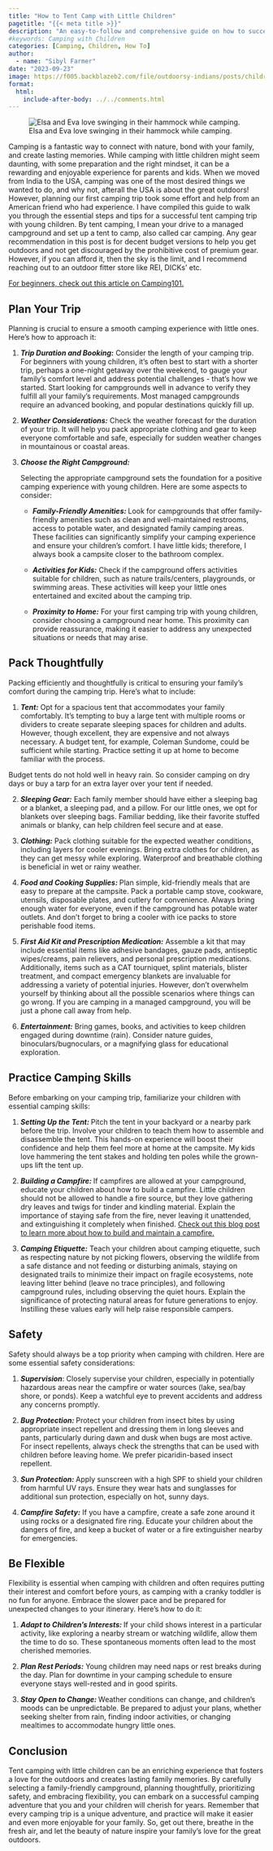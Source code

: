 ```yaml
---
title: "How to Tent Camp with Little Children"
pagetitle: "{{< meta title >}}"
description: "An easy-to-follow and comprehensive guide on how to successfully tent camp with little children on a managed campground."
#keywords: Camping with Children
categories: [Camping, Children, How To]
author: 
  - name: "Sibyl Farmer"
date: "2023-09-23"
image: https://f005.backblazeb2.com/file/outdoorsy-indians/posts/children-hammock.jpg
format:
  html:
    include-after-body: ../../comments.html
---
```


![Elsa and Eva love swinging in their hammock while camping.](https://f005.backblazeb2.com/file/outdoorsy-indians/posts/children-hammock.jpg){fig-alt="Two Indian kids swinging in a blue hammock while camping." .preview-image}


Camping is a fantastic way to connect with nature, bond with your family, and create lasting memories. While camping with little children might seem daunting, with some preparation and the right mindset, it can be a rewarding and enjoyable experience for parents and kids. When we moved from India to the USA, camping was one of the most desired things we wanted to do, and why not, afterall the USA is about the great outdoors! However, planning our first camping trip took some effort and help from an American friend who had experience. I have compiled this guide to walk you through the essential steps and tips for a successful tent camping trip with young children. By tent camping, I mean your drive to a managed campground and set up a tent to camp, also called car camping. Any gear recommendation in this post is for decent budget versions to help you get outdoors and not get discouraged by the prohibitive cost of premium gear. However, if you can afford it, then the sky is the limit, and I recommend reaching out to an outdoor fitter store like REI, DICKs’ etc. 

[For beginners, check out this article on Camping101.](https://outdoorsyindians.com/posts/004-00-a-beginners-guide-to-camping/){target="_blank"}

## Plan Your Trip

Planning is crucial to ensure a smooth camping experience with little ones. Here's how to approach it:

1. **_Trip Duration and Booking:_** Consider the length of your camping trip. For beginners with young children, it's often best to start with a shorter trip, perhaps a one-night getaway over the weekend, to gauge your family's comfort level and address potential challenges - that’s how we started. Start looking for campgrounds well in advance to verify they fulfill all your family’s requirements. Most managed campgrounds require an advanced booking, and popular destinations quickly fill up. 

2. **_Weather Considerations:_** Check the weather forecast for the duration of your trip. It will help you pack appropriate clothing and gear to keep everyone comfortable and safe, especially for sudden weather changes in mountainous or coastal areas.

3. **_Choose the Right Campground:_**

    Selecting the appropriate campground sets the foundation for a positive camping experience with young children. Here are some aspects to consider:

   * **_Family-Friendly Amenities: _**Look for campgrounds that offer family-friendly amenities such as clean and well-maintained restrooms, access to potable water, and designated family camping areas. These facilities can significantly simplify your camping experience and ensure your children's comfort. I have little kids; therefore, I always book a campsite closer to the bathroom complex.  

   * **_Activities for Kids:_** Check if the campground offers activities suitable for children, such as nature trails/centers, playgrounds, or swimming areas. These activities will keep your little ones entertained and excited about the camping trip.

   * **_Proximity to Home:_** For your first camping trip with young children, consider choosing a campground near home. This proximity can provide reassurance, making it easier to address any unexpected situations or needs that may arise.

## Pack Thoughtfully

Packing efficiently and thoughtfully is critical to ensuring your family's comfort during the camping trip. Here's what to include:

1. **_Tent:_** Opt for a spacious tent that accommodates your family comfortably. It’s tempting to buy a large tent with multiple rooms or dividers to create separate sleeping spaces for children and adults. However, though excellent, they are expensive and not always necessary. A budget tent, for example, Coleman Sundome, could be sufficient while starting. Practice setting it up at home to become familiar with the process. 

::: callout-warning
Budget tents do not hold well in heavy rain. So consider camping on dry days or buy a tarp for an extra layer over your tent if needed.
:::

2. **_Sleeping Gear:_** Each family member should have either a sleeping bag or a blanket, a sleeping pad, and a pillow. For our little ones, we opt for blankets over sleeping bags. Familiar bedding, like their favorite stuffed animals or blanky, can help children feel secure and at ease. 

3. **_Clothing:_** Pack clothing suitable for the expected weather conditions, including layers for cooler evenings. Bring extra clothes for children, as they can get messy while exploring. Waterproof and breathable clothing is beneficial in wet or rainy weather.

4. **_Food and Cooking Supplies: _**Plan simple, kid-friendly meals that are easy to prepare at the campsite. Pack a portable camp stove, cookware, utensils, disposable plates, and cutlery for convenience. Always bring enough water for everyone, even if the campground has potable water outlets. And don't forget to bring a cooler with ice packs to store perishable food items. 

5. **_First Aid Kit and Prescription Medication:_** Assemble a kit that may include essential items like adhesive bandages, gauze pads, antiseptic wipes/creams, pain relievers, and personal prescription medications. Additionally, items such as a CAT tourniquet, splint materials, blister treatment, and compact emergency blankets are invaluable for addressing a variety of potential injuries. However, don’t overwhelm yourself by thinking about all the possible scenarios where things can go wrong. If you are camping in a managed campground, you will be just a phone call away from help. 

6. **_Entertainment:_** Bring games, books, and activities to keep children engaged during downtime (rain). Consider nature guides, binoculars/bugnoculars, or a magnifying glass for educational exploration.

## Practice Camping Skills

Before embarking on your camping trip, familiarize your children with essential camping skills:

1. **_Setting Up the Tent: _**Pitch the tent in your backyard or a nearby park before the trip. Involve your children to teach them how to assemble and disassemble the tent. This hands-on experience will boost their confidence and help them feel more at home at the campsite. My kids love hammering the tent stakes and holding ten poles while the grown-ups lift the tent up.

2. **_Building a Campfire: _**If campfires are allowed at your campground, educate your children about how to build a campfire. Little children should not be allowed to handle a fire source, but they love gathering dry leaves and twigs for tinder and kindling material. Explain the importance of staying safe from the fire, never leaving it unattended, and extinguishing it completely when finished. [Check out this blog post to learn more about how to build and maintain a campfire. ](https://outdoorsyindians.com/posts/005-00-how-to-build-a-campfire/){target="_blank"}

3. **_Camping Etiquette:_** Teach your children about camping etiquette, such as respecting nature by not picking flowers, observing the wildlife from a safe distance and not feeding or disturbing animals, staying on designated trails to minimize their impact on fragile ecosystems, note leaving litter behind (leave no trace principles), and following campground rules, including observing the quiet hours. Explain the significance of protecting natural areas for future generations to enjoy. Instilling these values early will help raise responsible campers.

## Safety

Safety should always be a top priority when camping with children. Here are some essential safety considerations:

1. **_Supervision_**: Closely supervise your children, especially in potentially hazardous areas near the campfire or water sources (lake, sea/bay shore, or ponds). Keep a watchful eye to prevent accidents and address any concerns promptly.

2. **_Bug Protection: _**Protect your children from insect bites by using appropriate insect repellent and dressing them in long sleeves and pants, particularly during dawn and dusk when bugs are most active. For insect repellents, always check the strengths that can be used with children before leaving home. We prefer picaridin-based insect repellent.

3. **_Sun Protection: _**Apply sunscreen with a high SPF to shield your children from harmful UV rays. Ensure they wear hats and sunglasses for additional sun protection, especially on hot, sunny days.

4. **_Campfire Safety:_** If you have a campfire, create a safe zone around it using rocks or a designated fire ring. Educate your children about the dangers of fire, and keep a bucket of water or a fire extinguisher nearby for emergencies.

## Be Flexible

Flexibility is essential when camping with children and often requires putting their interest and comfort before yours, as camping with a cranky toddler is no fun for anyone. Embrace the slower pace and be prepared for unexpected changes to your itinerary. Here's how to do it:

1. **_Adapt to Children's Interests: _**If your child shows interest in a particular activity, like exploring a nearby stream or watching wildlife, allow them the time to do so. These spontaneous moments often lead to the most cherished memories.

2. **_Plan Rest Periods:_** Young children may need naps or rest breaks during the day. Plan for downtime in your camping schedule to ensure everyone stays well-rested and in good spirits.

3. **_Stay Open to Change: _**Weather conditions can change, and children's moods can be unpredictable. Be prepared to adjust your plans, whether seeking shelter from rain, finding indoor activities, or changing mealtimes to accommodate hungry little ones.

## Conclusion

Tent camping with little children can be an enriching experience that fosters a love for the outdoors and creates lasting family memories. By carefully selecting a family-friendly campground, planning thoughtfully, prioritizing safety, and embracing flexibility, you can embark on a successful camping adventure that you and your children will cherish for years. Remember that every camping trip is a unique adventure, and practice will make it easier and even more enjoyable for your family. So, get out there, breathe in the fresh air, and let the beauty of nature inspire your family's love for the great outdoors.
